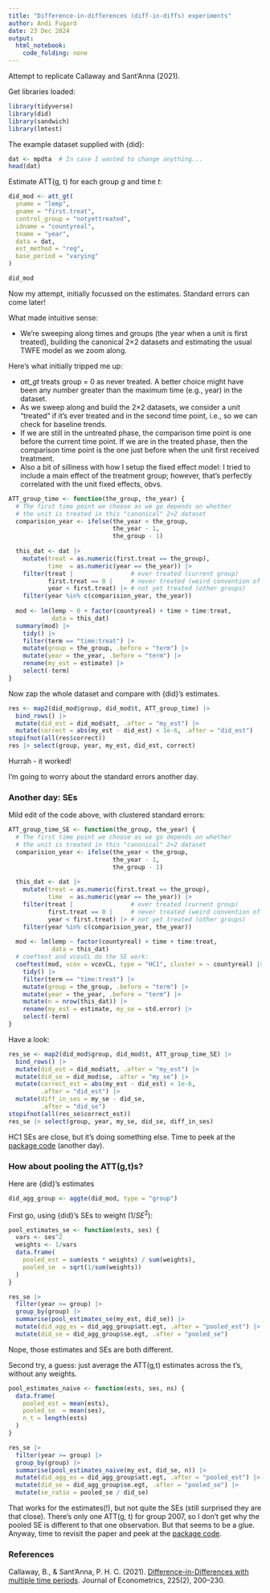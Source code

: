 ```yaml
---
title: "Difference-in-differences (diff-in-diffs) experiments"
author: Andi Fugard
date: 23 Dec 2024
output: 
  html_notebook: 
    code_folding: none
---
```


Attempt to replicate Callaway and Sant’Anna (2021).

Get libraries loaded:

```r
library(tidyverse)
library(did)
library(sandwich)
library(lmtest)
```

The example dataset supplied with {did}:

```r
dat <- mpdta  # In case I wanted to change anything...
head(dat)
```

Estimate ATT(g, t) for each group _g_ and time _t_:

```r
did_mod <- att_gt(
  yname = "lemp",
  gname = "first.treat",
  control_group = "notyettreated",
  idname = "countyreal",
  tname = "year",
  data = dat,
  est_method = "reg",
  base_period = "varying"
)

did_mod
```


Now my attempt, initially focussed on the estimates. Standard errors can come later!

What made intuitive sense:

* We're sweeping along times and groups (the year when a unit is first treated), building the canonical 2×2 datasets and estimating the usual TWFE model as we zoom along.

Here's what initially tripped me up:

* _att_gt_ treats group = 0 as never treated. A better choice might have been any number greater than the maximum time (e.g., year) in the dataset.
* As we sweep along and build the 2×2 datasets, we consider a unit "treated" if it's ever treated and in the second time point, i.e., so we can check for baseline trends.
* If we are still in the untreated phase, the comparison time point is one before the current time point. If we are in the treated phase, then the comparison time point is the one just before when the unit first received treatment.
* Also a bit of silliness with how I setup the fixed effect model: I tried to include a main effect of the treatment group; however, that's perfectly correlated with the unit fixed effects, obvs.

```r
ATT_group_time <- function(the_group, the_year) {
  # The first time point we choose as we go depends on whether
  # the unit is treated in this "canonical" 2×2 dataset
  comparision_year <- ifelse(the_year < the_group,
                             the_year - 1,
                             the_group - 1)
  
  this_dat <- dat |>
    mutate(treat = as.numeric(first.treat == the_group),
           time  = as.numeric(year == the_year)) |>
    filter(treat |                # ever treated (current group)
           first.treat == 0 |     # never treated (weird convention of {did})
           year < first.treat) |> # not yet treated (other groups)
    filter(year %in% c(comparision_year, the_year))
  
  mod <- lm(lemp ~ 0 + factor(countyreal) + time + time:treat,
            data = this_dat)
  summary(mod) |>
    tidy() |>
    filter(term == "time:treat") |>
    mutate(group = the_group, .before = "term") |>
    mutate(year = the_year, .before = "term") |>
    rename(my_est = estimate) |>
    select(-term)
}
```

Now zap the whole dataset and compare with {did}'s estimates.

```r
res <- map2(did_mod$group, did_mod$t, ATT_group_time) |>
  bind_rows() |>
  mutate(did_est = did_mod$att, .after = "my_est") |>
  mutate(correct = abs(my_est - did_est) < 1e-6, .after = "did_est")
stopifnot(all(res$correct))
res |> select(group, year, my_est, did_est, correct)
```

Hurrah - it worked!

I'm going to worry about the standard errors another day.


### Another day: SEs

Mild edit of the code above, with clustered standard errors:

```r
ATT_group_time_SE <- function(the_group, the_year) {
  # The first time point we choose as we go depends on whether
  # the unit is treated in this "canonical" 2×2 dataset
  comparision_year <- ifelse(the_year < the_group,
                             the_year - 1,
                             the_group - 1)
  
  this_dat <- dat |>
    mutate(treat = as.numeric(first.treat == the_group),
           time  = as.numeric(year == the_year)) |>
    filter(treat |                # ever treated (current group)
           first.treat == 0 |     # never treated (weird convention of {did})
           year < first.treat) |> # not yet treated (other groups)
    filter(year %in% c(comparision_year, the_year))
  
  mod <- lm(lemp ~ factor(countyreal) + time + time:treat,
            data = this_dat)
  # coeftest and vcovCL do the SE work:
  coeftest(mod, vcov = vcovCL, type = "HC1", cluster = ~ countyreal) |>
    tidy() |>
    filter(term == "time:treat") |>
    mutate(group = the_group, .before = "term") |>
    mutate(year = the_year, .before = "term") |>
    mutate(n = nrow(this_dat)) |>
    rename(my_est = estimate, my_se = std.error) |>
    select(-term)
}
```


Have a look:

```r
res_se <- map2(did_mod$group, did_mod$t, ATT_group_time_SE) |>
  bind_rows() |>
  mutate(did_est = did_mod$att, .after = "my_est") |>
  mutate(did_se = did_mod$se, .after = "my_se") |>
  mutate(correct_est = abs(my_est - did_est) < 1e-6,
         .after = "did_est") |>
  mutate(diff_in_ses = my_se - did_se,
         .after = "did_se")
stopifnot(all(res_se$correct_est))
res_se |> select(group, year, my_se, did_se, diff_in_ses)
```

HC1 SEs are close, but it's doing something else. Time to peek at the [package code](https://github.com/bcallaway11/did) (another day).


### How about pooling the ATT(g,t)s?


Here are {did}'s estimates

```r
did_agg_group <- aggte(did_mod, type = "group")
```


First go, using {did}'s SEs to weight ($1/\mathit{SE}^2$):

```r
pool_estimates_se <- function(ests, ses) {
  vars <- ses^2
  weights <- 1/vars
  data.frame(
    pooled_est = sum(ests * weights) / sum(weights),
    pooled_se  = sqrt(1/sum(weights))
  )
}

res_se |>
  filter(year >= group) |>
  group_by(group) |>
  summarise(pool_estimates_se(my_est, did_se)) |>
  mutate(did_agg_es = did_agg_group$att.egt, .after = "pooled_est") |>
  mutate(did_se = did_agg_group$se.egt, .after = "pooled_se")
```

Nope, those estimates and SEs are both different.

Second try, a guess: just average the ATT(g,t) estimates across the t's, without any weights.

```r
pool_estimates_naive <- function(ests, ses, ns) {
  data.frame(
    pooled_est = mean(ests),
    pooled_se  = mean(ses),
    n_t = length(ests)
  )
}

res_se |>
  filter(year >= group) |>
  group_by(group) |>
  summarise(pool_estimates_naive(my_est, did_se, n)) |>
  mutate(did_agg_es = did_agg_group$att.egt, .after = "pooled_est") |>
  mutate(did_se = did_agg_group$se.egt, .after = "pooled_se") |>
  mutate(se_ratio = pooled_se / did_se)
```

That works for the estimates(!), but not quite the SEs (still surprised they are that close). There's only one ATT(g, t) for group 2007, so I don't get why the pooled SE is different to that one observation. But that seems to be a glue. Anyway, time to revisit the paper and peek at the [package code](https://github.com/bcallaway11/did).


### References

Callaway, B., & Sant’Anna, P. H. C. (2021). [Difference-in-Differences with multiple time periods](https://doi.org/10.1016/j.jeconom.2020.12.001). Journal of Econometrics, 225(2), 200–230. 


